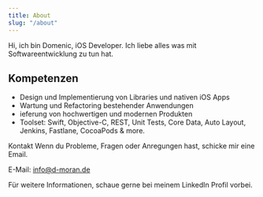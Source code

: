 ```yaml
---
title: About
slug: "/about"
---
```


Hi, ich bin Domenic, iOS Developer. Ich liebe alles was mit Softwareentwicklung zu tun hat.

## Kompetenzen
- Design und Implementierung von Libraries und nativen iOS Apps
- Wartung und Refactoring bestehender Anwendungen
- ieferung von hochwertigen und modernen Produkten
- Toolset: Swift, Objective-C, REST, Unit Tests, Core Data, Auto Layout, Jenkins, Fastlane, CocoaPods & more.

Kontakt
Wenn du Probleme, Fragen oder Anregungen hast, schicke mir eine Email.

E-Mail: info@d-moran.de

Für weitere Informationen, schaue gerne bei meinem LinkedIn Profil vorbei.